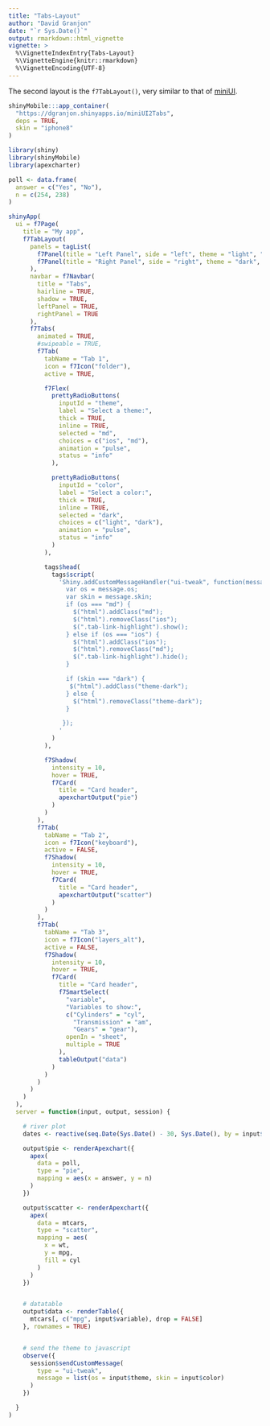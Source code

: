 ```yaml
---
title: "Tabs-Layout"
author: "David Granjon"
date: "`r Sys.Date()`"
output: rmarkdown::html_vignette
vignette: >
  %\VignetteIndexEntry{Tabs-Layout}
  %\VignetteEngine{knitr::rmarkdown}
  %\VignetteEncoding{UTF-8}
---
```


The second layout is the `f7TabLayout()`, very similar to that of [miniUI](https://github.com/rstudio/miniUI).

```r
shinyMobile:::app_container(
  "https://dgranjon.shinyapps.io/miniUI2Tabs", 
  deps = TRUE,
  skin = "iphone8"
)
```

```r
library(shiny)
library(shinyMobile)
library(apexcharter)

poll <- data.frame(
  answer = c("Yes", "No"),
  n = c(254, 238)
)

shinyApp(
  ui = f7Page(
    title = "My app",
    f7TabLayout(
      panels = tagList(
        f7Panel(title = "Left Panel", side = "left", theme = "light", "Blabla", effect = "cover"),
        f7Panel(title = "Right Panel", side = "right", theme = "dark", "Blabla", effect = "cover")
      ),
      navbar = f7Navbar(
        title = "Tabs",
        hairline = TRUE,
        shadow = TRUE,
        leftPanel = TRUE,
        rightPanel = TRUE
      ),
      f7Tabs(
        animated = TRUE,
        #swipeable = TRUE,
        f7Tab(
          tabName = "Tab 1",
          icon = f7Icon("folder"),
          active = TRUE,

          f7Flex(
            prettyRadioButtons(
              inputId = "theme",
              label = "Select a theme:",
              thick = TRUE,
              inline = TRUE,
              selected = "md",
              choices = c("ios", "md"),
              animation = "pulse",
              status = "info"
            ),

            prettyRadioButtons(
              inputId = "color",
              label = "Select a color:",
              thick = TRUE,
              inline = TRUE,
              selected = "dark",
              choices = c("light", "dark"),
              animation = "pulse",
              status = "info"
            )
          ),

          tags$head(
            tags$script(
              'Shiny.addCustomMessageHandler("ui-tweak", function(message) {
                var os = message.os;
                var skin = message.skin;
                if (os === "md") {
                  $("html").addClass("md");
                  $("html").removeClass("ios");
                  $(".tab-link-highlight").show();
                } else if (os === "ios") {
                  $("html").addClass("ios");
                  $("html").removeClass("md");
                  $(".tab-link-highlight").hide();
                }

                if (skin === "dark") {
                 $("html").addClass("theme-dark");
                } else {
                  $("html").removeClass("theme-dark");
                }

               });
              '
            )
          ),

          f7Shadow(
            intensity = 10,
            hover = TRUE,
            f7Card(
              title = "Card header",
              apexchartOutput("pie")
            )
          )
        ),
        f7Tab(
          tabName = "Tab 2",
          icon = f7Icon("keyboard"),
          active = FALSE,
          f7Shadow(
            intensity = 10,
            hover = TRUE,
            f7Card(
              title = "Card header",
              apexchartOutput("scatter")
            )
          )
        ),
        f7Tab(
          tabName = "Tab 3",
          icon = f7Icon("layers_alt"),
          active = FALSE,
          f7Shadow(
            intensity = 10,
            hover = TRUE,
            f7Card(
              title = "Card header",
              f7SmartSelect(
                "variable",
                "Variables to show:",
                c("Cylinders" = "cyl",
                  "Transmission" = "am",
                  "Gears" = "gear"),
                openIn = "sheet",
                multiple = TRUE
              ),
              tableOutput("data")
            )
          )
        )
      )
    )
  ),
  server = function(input, output, session) {

    # river plot
    dates <- reactive(seq.Date(Sys.Date() - 30, Sys.Date(), by = input$by))

    output$pie <- renderApexchart({
      apex(
        data = poll,
        type = "pie",
        mapping = aes(x = answer, y = n)
      )
    })

    output$scatter <- renderApexchart({
      apex(
        data = mtcars,
        type = "scatter",
        mapping = aes(
          x = wt,
          y = mpg,
          fill = cyl
        )
      )
    })


    # datatable
    output$data <- renderTable({
      mtcars[, c("mpg", input$variable), drop = FALSE]
    }, rownames = TRUE)


    # send the theme to javascript
    observe({
      session$sendCustomMessage(
        type = "ui-tweak",
        message = list(os = input$theme, skin = input$color)
      )
    })

  }
)

```
